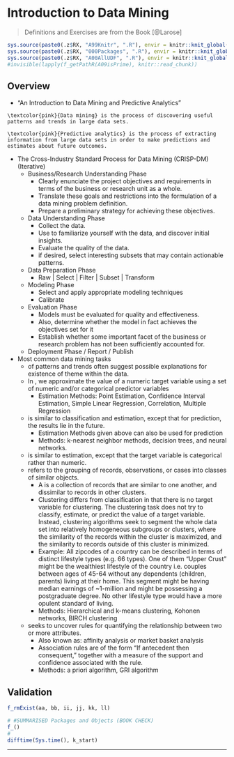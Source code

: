 # Introduction to Data Mining {#c31}
> Definitions and Exercises are from the Book [@Larose]

```r
sys.source(paste0(.z$RX, "A99Knitr", ".R"), envir = knitr::knit_global())
sys.source(paste0(.z$RX, "000Packages", ".R"), envir = knitr::knit_global())
sys.source(paste0(.z$RX, "A00AllUDF", ".R"), envir = knitr::knit_global())
#invisible(lapply(f_getPathR(A09isPrime), knitr::read_chunk))
```

## Overview

- "An Introduction to Data Mining and Predictive Analytics"

```definition
\textcolor{pink}{Data mining} is the process of discovering useful patterns and trends in large data sets. 
```

```definition
\textcolor{pink}{Predictive analytics} is the process of extracting information from large data sets in order to make predictions and estimates about future outcomes.
```

- The Cross-Industry Standard Process for Data Mining (CRISP-DM) (Iterative)
  - Business/Research Understanding Phase
    - Clearly enunciate the project objectives and requirements in terms of the business or research unit as a whole. 
    - Translate these goals and restrictions into the formulation of a data mining problem definition.
    - Prepare a preliminary strategy for achieving these objectives.
  - Data Understanding Phase 
    - Collect the data.
    - Use \textcolor{pink}{Exploratory Data Analysis (EDA)} to familiarize yourself with the data, and discover initial insights. 
    - Evaluate the quality of the data. 
    - if desired, select interesting subsets that may contain actionable patterns. 
  - Data Preparation Phase 
    - Raw | Select | Filter | Subset | Transform 
  - Modeling Phase
    - Select and apply appropriate modeling techniques
    - Calibrate
  - Evaluation Phase
    - Models must be evaluated for quality and effectiveness. 
    - Also, determine whether the model in fact achieves the objectives set for it
    - Establish whether some important facet of the business or research problem has not been sufficiently accounted for. 
  - Deployment Phase / Report / Publish

- Most common data mining tasks
  - \textcolor{pink}{Descriptions} of patterns and trends often suggest possible explanations for existence of theme within the data.
  - In \textcolor{pink}{estimation}, we approximate the value of a numeric target variable using a set of numeric and/or categorical predictor variables
    - Estimation Methods: Point Estimation, Confidence Interval Estimation, Simple Linear Regression, Correlation, Multiple Regression
  - \textcolor{pink}{Prediction} is similar to classification and estimation, except that for prediction, the results lie in the future.
    - Estimation Methods given above can also be used for prediction
    - Methods: k-nearest neighbor methods, decision trees, and neural networks.
  - \textcolor{pink}{Classification} is similar to estimation, except that the target variable is categorical rather than numeric. 
  - \textcolor{pink}{Clustering} refers to the grouping of records, observations, or cases into classes of similar objects. 
    - A \textcolor{pink}{cluster} is a collection of records that are similar to one another, and dissimilar to records in other clusters. 
    - Clustering differs from classification in that there is no target variable for clustering. The clustering task does not try to classify, estimate, or predict the value of a target variable. Instead, clustering algorithms seek to segment the whole data set into relatively homogeneous subgroups or clusters, where the similarity of the records within the cluster is maximized, and the similarity to records outside of this cluster is minimized.
    - Example: All zipcodes of a country can be described in terms of distinct lifestyle types (e.g. 66 types). One of them "Upper Crust" might be the wealthiest lifestyle of the country i.e. couples between ages of 45-64 without any dependents (children, parents) living at their home. This segment might be having median earnings of ~1-million and might be possessing a postgraduate degree. No other lifestyle type would have a more opulent standard of living.
    - Methods: Hierarchical and k-means clustering, Kohonen networks, BIRCH clustering
  - \textcolor{pink}{Association} seeks to uncover rules for quantifying the relationship between two or more attributes.
    - Also known as: affinity analysis or market basket analysis
    - Association rules are of the form "If antecedent then consequent," together with a measure of the support and confidence associated with the rule.
    - Methods: a priori algorithm, GRI algorithm


## Validation {.unlisted .unnumbered .tabset .tabset-fade}

```r
f_rmExist(aa, bb, ii, jj, kk, ll)
```

```r
# #SUMMARISED Packages and Objects (BOOK CHECK)
f_()
#
difftime(Sys.time(), k_start)
```

****
